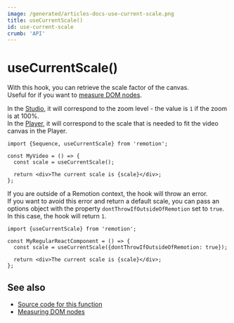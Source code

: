 ```yaml
---
image: /generated/articles-docs-use-current-scale.png
title: useCurrentScale()
id: use-current-scale
crumb: 'API'
---
```


# useCurrentScale()<AvailableFrom v="4.0.125" />

With this hook, you can retrieve the scale factor of the canvas.  
Useful for if you want to [measure DOM nodes](/docs/measuring).

In the [Studio](/docs/terminology/studio), it will correspond to the zoom level - the value is `1` if the zoom is at 100%.  
In the [Player](/docs/terminology/player), it will correspond to the scale that is needed to fit the video canvas in the Player.

```tsx twoslash title="MyComp.tsx"
import {Sequence, useCurrentScale} from 'remotion';

const MyVideo = () => {
  const scale = useCurrentScale();

  return <div>The current scale is {scale}</div>;
};
```

If you are outside of a Remotion context, the hook will throw an error.  
If you want to avoid this error and return a default scale, you can pass an options object with the property `dontThrowIfOutsideOfRemotion` set to `true`.  
In this case, the hook will return `1`.

```tsx twoslash title="MyComp.tsx"
import {useCurrentScale} from 'remotion';

const MyRegularReactComponent = () => {
  const scale = useCurrentScale({dontThrowIfOutsideOfRemotion: true});

  return <div>The current scale is {scale}</div>;
};
```

## See also

- [Source code for this function](https://github.com/remotion-dev/remotion/blob/main/packages/core/src/use-current-scale.ts)
- [Measuring DOM nodes](/docs/measuring)
